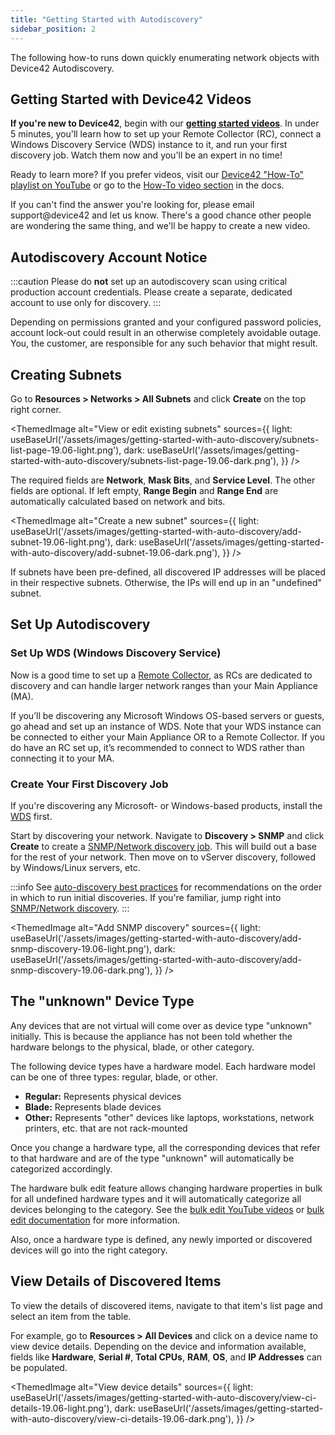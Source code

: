```yaml
---
title: "Getting Started with Autodiscovery"
sidebar_position: 2
---
```



The following how-to runs down quickly enumerating network objects with Device42 Autodiscovery.

## Getting Started with Device42 Videos

**If you're new to Device42**, begin with our [**getting started videos**](https://www.youtube.com/playlist?list=PLJ9je_qSNumJ-rMzIXUufY-XsbrwWfeCR). In under 5 minutes, you'll learn how to set up your Remote Collector (RC), connect a Windows Discovery Service (WDS) instance to it, and run your first discovery job. Watch them now and you'll be an expert in no time!

Ready to learn more? If you prefer videos, visit our [Device42 "How-To" playlist on YouTube](https://www.youtube.com/playlist?list=PLJ9je_qSNumJ4HuNVS75wzRgBRrtCh6_q) or go to the [How-To video section](how-to-videos/index.mdx) in the docs. 

If you can't find the answer you're looking for, please email support@device42 and let us know. There's a good chance other people are wondering the same thing, and we'll be happy to create a new video.

## Autodiscovery Account Notice

:::caution
Please do **not** set up an autodiscovery scan using critical production account credentials. Please create a separate, dedicated account to use only for discovery.
:::

Depending on permissions granted and your configured password policies, account lock-out could result in an otherwise completely avoidable outage. You, the customer, are responsible for any such behavior that might result.

## Creating Subnets

Go to **Resources > Networks > All Subnets** and click **Create** on the top right corner.

<ThemedImage
alt="View or edit existing subnets"
sources={{
    light: useBaseUrl('/assets/images/getting-started-with-auto-discovery/subnets-list-page-19.06-light.png'),
    dark: useBaseUrl('/assets/images/getting-started-with-auto-discovery/subnets-list-page-19.06-dark.png'),
}}
/>

The required fields are **Network**, **Mask Bits**, and **Service Level**. The other fields are optional. If left empty, **Range Begin** and **Range End** are automatically calculated based on network and bits.

<ThemedImage
alt="Create a new subnet"
sources={{
    light: useBaseUrl('/assets/images/getting-started-with-auto-discovery/add-subnet-19.06-light.png'),
    dark: useBaseUrl('/assets/images/getting-started-with-auto-discovery/add-subnet-19.06-dark.png'),
}}
/>

If subnets have been pre-defined, all discovered IP addresses will be placed in their respective subnets. Otherwise, the IPs will end up in an "undefined" subnet.

## Set Up Autodiscovery

### Set Up WDS (Windows Discovery Service)

Now is a good time to set up a [Remote Collector](auto-discovery/remote-collector-rc.mdx), as RCs are dedicated to discovery and can handle larger network ranges than your Main Appliance (MA). 

If you’ll be discovering any Microsoft Windows OS-based servers or guests, go ahead and set up an instance of WDS. Note that your WDS instance can be connected to either your Main Appliance OR to a Remote Collector. If you do have an RC set up, it’s recommended to connect to WDS rather than connecting it to your MA.

### Create Your First Discovery Job

If you're discovering any Microsoft- or Windows-based products, install the [WDS](installation/windows-discovery-service-installation.mdx) first.

Start by discovering your network. Navigate to **Discovery > SNMP** and click **Create** to create a [SNMP/Network discovery job](auto-discovery/network-auto-discovery.mdx). This will build out a base for the rest of your network. Then move on to vServer discovery, followed by Windows/Linux servers, etc.

:::info
See [auto-discovery best practices](auto-discovery/autodisc-best-practices.mdx) for recommendations on the order in which to run initial discoveries. If you're familiar, jump right into [SNMP/Network discovery](auto-discovery/network-auto-discovery.mdx).
:::

<ThemedImage
alt="Add SNMP discovery"
sources={{
    light: useBaseUrl('/assets/images/getting-started-with-auto-discovery/add-snmp-discovery-19.06-light.png'),
    dark: useBaseUrl('/assets/images/getting-started-with-auto-discovery/add-snmp-discovery-19.06-dark.png'),
}}
/>

## The "unknown" Device Type 

Any devices that are not virtual will come over as device type "unknown" initially. This is because the appliance has not been told whether the hardware belongs to the physical, blade, or other category.

The following device types have a hardware model. Each hardware model can be one of three types: regular, blade, or other.

- **Regular:** Represents physical devices
- **Blade:** Represents blade devices
- **Other:** Represents "other" devices like laptops, workstations, network printers, etc. that are not rack-mounted

Once you change a hardware type, all the corresponding devices that refer to that hardware and are of the type "unknown" will automatically be categorized accordingly.

The hardware bulk edit feature allows changing hardware properties in bulk for all undefined hardware types and it will automatically categorize all devices belonging to the category. See the [bulk edit YouTube videos](how-to-videos/add-and-bulk-edit-hardware-models-how-to.mdx) or [bulk edit documentation](infrastructure-management/devices/hardware-models-templates.mdx) for more information.

Also, once a hardware type is defined, any newly imported or discovered devices will go into the right category.

## View Details of Discovered Items

To view the details of discovered items, navigate to that item's list page and select an item from the table. 

For example, go to **Resources > All Devices** and click on a device name to view device details. Depending on the device and information available, fields like **Hardware**, **Serial #**, **Total CPUs**, **RAM**, **OS**, and **IP Addresses** can be populated.

<ThemedImage
alt="View device details"
sources={{
    light: useBaseUrl('/assets/images/getting-started-with-auto-discovery/view-ci-details-19.06-light.png'),
    dark: useBaseUrl('/assets/images/getting-started-with-auto-discovery/view-ci-details-19.06-dark.png'),
}}
/>